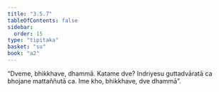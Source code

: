 ```yaml
---
title: "3.5.7"
tableOfContents: false
sidebar:
  order: 15
type: "tipitaka"
basket: "su"
book: "a2"
---
```



<DynamicBreadcrumb />

<Division number="170" book="a2">

<Paragraph number="263" book="a2">
“Dveme, bhikkhave, dhammā. Katame dve? Indriyesu guttadvāratā ca bhojane mattaññutā ca. Ime kho, bhikkhave, dve dhammā”.
</Paragraph>
</Division>
